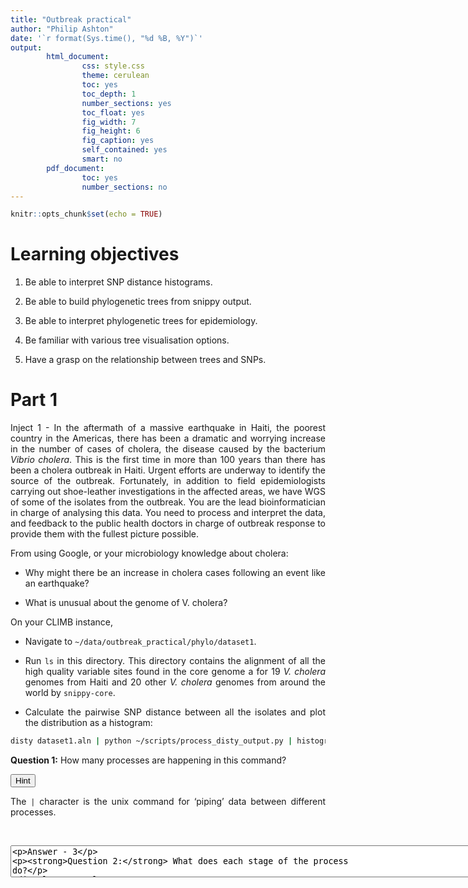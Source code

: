 ```yaml
---
title: "Outbreak practical"
author: "Philip Ashton"
date: '`r format(Sys.time(), "%d %B, %Y")`'
output:
        html_document:
                css: style.css
                theme: cerulean
                toc: yes
                toc_depth: 1
                number_sections: yes
                toc_float: yes
                fig_width: 7
                fig_height: 6
                fig_caption: yes
                self_contained: yes
                smart: no
        pdf_document:
                toc: yes
                number_sections: no
---
```

<style>
body {
text-align: justify}
</style>

```r
knitr::opts_chunk$set(echo = TRUE)
```

# Learning objectives {-}

1. Be able to interpret SNP distance histograms.

2. Be able to build phylogenetic trees from snippy output.

3. Be able to interpret phylogenetic trees for epidemiology.

4. Be familiar with various tree visualisation options.

5. Have a grasp on the relationship between trees and SNPs.

# Part 1 {-}

Inject 1 - In the aftermath of a massive earthquake in Haiti, the poorest country in the Americas, there has been a dramatic and worrying increase in the number of cases of cholera, the disease caused by the bacterium *Vibrio cholera*. This is the first time in more than 100 years than there has been a cholera outbreak in Haiti. Urgent efforts are underway to identify the source of the outbreak. Fortunately, in addition to field epidemiologists carrying out shoe-leather investigations in the affected areas, we have WGS of some of the isolates from the outbreak. You are the lead bioinformatician in charge of analysing this data. You need to process and interpret the data, and feedback to the public health doctors in charge of outbreak response to provide them with the fullest picture possible.

From using Google, or your microbiology knowledge about cholera:

* Why might there be an increase in cholera cases following an event like an earthquake?

* What is unusual about the genome of V. cholera?

On your CLIMB instance,

* Navigate to `~/data/outbreak_practical/phylo/dataset1`. 

* Run `ls` in this directory. This directory contains the alignment of all the high quality variable sites found in the core genome a for 19 *V. cholera* genomes from Haiti and 20 other *V. cholera* genomes from around the world by `snippy-core`.

* Calculate the pairwise SNP distance between all the isolates and plot the distribution as a histogram: 

```bash
disty dataset1.aln | python ~/scripts/process_disty_output.py | histogram.py -b 30 --percentage
```

**Question 1:** How many processes are happening in this command? 

<div class="toggle"><button>Hint</button>
The `|` character is the unix command for ‘piping’ data between different processes.
</div><br>

<textarea id="name" name="name" cols="100" rows="3" placeholder="You can input your answer here..."/>

Answer - 3

**Question 2:** What does each stage of the process do? 

<div class="toggle"><button>Hint</button>
Run the different processes of the command, building up to the full command.
</div><br>

<textarea id="name" name="name" cols="100" rows="3" placeholder="You can input your answer here..."/>

Answer - 
Information on `disty` is here and histogram.py is here. `process_disty_output.py` is a script I wrote for data format conversion.

**Bonus question:** If you know any python, can you figure out what each line of `process_disty_output.py` is doing?


**Question 3:** What is the median pairwise SNP distance? How well do you think this describes the dataset?

<textarea id="name" name="name" cols="100" rows="3" placeholder="You can input your answer here..."/>

Answer - Median pairwise SNP distance is 61 SNPs. It doesn’t desribe the distribution well because there are three peaks in the distribution.

**Question 4: ** What does the histogram tell you about the relatedness of the samples in your dataset?

<textarea id="name" name="name" cols="100" rows="3" placeholder="You can input your answer here..."/>

Answer - there are three peaks in the distribution, one at low SNP distance (0-10), one at intermediate (50-60) and one at high(ish) (140-151). The low SNP distance pairs represent very closely related isolates, like we might see in an outbreak, the medium and high pairs represent the distance between different clades in the tree, and the population structure within the tree. See picture in outbreak practical directory.

**Question 5:**  Why are there 780 ‘samples’ in the output?

<textarea id="name" name="name" cols="100" rows="3" placeholder="You can input your answer here..."/>

Answer - there are 40 samples in the comparison. In the upper-triangular  pairwise distance matrix, not including self-self comparisons there are `N * (N - 1) / 2` comparisons; For `N = 40` this is `40 * 39 / 2 = 780.`

* Run IQ-TREE to generate a Maximum Likelihood tree. When IQ-TREE is run like this, it will also test a wide range of nucleotide substitution models to see which best fits the data. For larger alignments this can be a very time consuming step, so if speed is important, it might make sense to omit this step and use a general model (e.g. GTR).
`iqtree -s dataset1.aln -nt AUTO`

**Question 6:** Read the IQTREE output, which model was selected as the best? What is the full name of the model? I.e. what do the initials stand for?

<textarea id="name" name="name" cols="100" rows="3" placeholder="You can input your answer here..."/>

Answer -  “K3P+ASC chosen according to BIC” Kimura 3 Parameter
** Question 7:** How many threads were selected as best? Why might the maximum number of threads not be selected?

<textarea id="name" name="name" cols="100" rows="3" placeholder="You can input your answer here..."/>

Answer - 1 (on my computer anyway). Because I/O takes time, so not always quickest to divide tasks between different processors.

* Download the tree (the file you want is the one which ends in `.treefile`) to your local computer, you can either do this with filezilla or by using `cat` to print the contents of the file to screen and then copy and pasting it into a new file on your local computer. **Change the file extension of the tree file to `.nwk`.**

* Navigate to https://microreact.org/upload and upload the `dataset1.aln.nwk` file and the `geog_loc_microreact.csv` file. The microreact interface is hopefully quite intuitive, spend a few minutes becoming familiar with the various options and buttons. 

**Question/task 8:** Identify the Haiti outbreak genomes in the tree. 

<div class="toggle"><button>Hint</button>
They are **most** of the non-black tips.
</div><br>

<textarea id="name" name="name" cols="100" rows="3" placeholder="You can input your answer here..."/>

Answer - example tree is here
Question - Experiment with the different tree visualisation setting, which do you prefer? The different tree settings look like this:

**Question 9:** Are the isolates from Haiti monophyletic?

<textarea id="name" name="name" cols="100" rows="3" placeholder="You can input your answer here..."/>

Answer - yes.
Microreact is an ideal way to investigate relationships between phylogeny and geography (aka phylogeographical relationships). 

** Question 10:** Is there phylogeographical signal in the Cholera genomes from Haiti? You will have to zoom in on Haiti to see this. 

<div class="toggle"><button>Hint</button>
* Haiti is in the Caribbean.
* Or you can think of this another way, looking at the data, if you were given another isolate with no geographical information, how confident would you be in your prediction of it’s geographic origin?
</div><br>

<textarea id="name" name="name" cols="100" rows="3" placeholder="You can input your answer here..."/>

Answer - not very strong. There is not very much diversity within the outbreak, which will always make it difficult for there to be geographical signal. There is a sub-clade of the outbreak separated by 1 SNP from the others, most of the isolates from northern Haiti are in here, but there are also some isolates from southern Haiti.

**Question 11:** Where is the closest neighbour of the Haiti genomes from?

<textarea id="name" name="name" cols="100" rows="3" placeholder="You can input your answer here..."/>

Answer - Nepal

**Question 12:** Write a short paragraph, summarising your results for the public health officials.

<textarea id="name" name="name" cols="100" rows="3" placeholder="You can input your answer here..."/>

# Part 2 {-}

Inject 2 - Using the feedback we gave them on the likely origin of the cholera, public health officials have traced the likely source of the cholera outbreak to the UN Stabilisation Mission in Haiti Camp. A contingent of Nepalese soldiers had recently arrived in camp, and cholera is endemic in Nepal. Sewage from the camp is discharged into the Artibonite River, where many people draw their drinking water from. This is an incredibly sensitive subject because, while identifying the true source is very important, if the source is mis-identified, it could lead to a major diplomatic incident. Therefore, you have decided to search the public databases for all sequences from Nepal and Bangladesh and re-run the analysis, including these genomes. This will provide extra context for the Haitian outbreak and increase our certainty of what is happening.

On your CLIMB instance:
* Navigate to `~/data/outbreak_practical/phylo/dataset2`. 

* Run `ls` in this directory. This directory contains the alignment of all the high quality variable sites found in the core genome a for 19 *V. cholera* genomes from Haiti and 103 other *V. cholera* genomes from around the world by `snippy-core`. In terms of the inclusion from other countries, we have focussed on Isolates from the Indian sub-continent.

* Run IQ-TREE to generate a Maximum Likelihood tree
`iqtree -s dataset1.aln -nt AUTO -bb 100` 

<div class="alert alert-info">
* Note: It takes around 5 minutes. 
* Hint: be like a real bioinformatician, use this time to check twitter
</div>

**Question 1:** What is different between this command and the last time we ran `iqtree`? What does this option mean?

<textarea id="name" name="name" cols="100" rows="3" placeholder="You can input your answer here..."/>

Answer - `-bb 1000` ultrafast bootstrapping with 1000 re-samples, means each node in the tree 
* Then we need to run a couple of commands to convert the tree to a good format to visualise (we will midpoint root the tree and order the nodes to be descending). For this we will use a custom python script which uses the `ete3` library and the very useful Newick Utilities package.
```bash
cat all_vchol.aln.treefile | python ~/scripts/midpoint_root_tree.py | nw_order -c n - > all_vchol.aln.pretty.tree
```

* Then download the `all_vchol.aln.pretty.tree` onto your local computer and open it with `FigTree`. 

* `In FigTree`, go to `File -> Import annotations` in the menu bar, and navigate to the `outbreak_practical/phylo/dataset2/annotation_figtree.txt` file. Select this file and press open. Then in the main `FigTree` window, go to `Tip Lables`, and in the drop down `Display` menu, select ANNOT. You should now be able to see tip labels containing information about continent, country and year on the tree.

**Question 2:** SRR308716 was the most closely related non-Haitian genome to the Haiti outbreak strains in dataset 1. Is it still the most closely related genome?

<textarea id="name" name="name" cols="100" rows="3" placeholder="You can input your answer here..."/>

Answer - No, there are some very closely related genomes from Nepal e.g. SRR308715


**Question 4:** Do all the genomes from Nepal form a monophyletic group? What does this tell you about cholera in Nepal?

<textarea id="name" name="name" cols="100" rows="3" placeholder="You can input your answer here..."/>

Answer - No. Tells you that there are multiple circulating cholera clones/clades in Nepal.

**Question 5:** What does the root of the tree represent?

<textarea id="name" name="name" cols="100" rows="3" placeholder="You can input your answer here..."/>

Answer - the inferred ancestor of all the V. cholera in our tree (not the reference genome)


<div class="alert alert-info">
Add in question on assessing bootstrap support - TODO
</div>


**Question 6:**  What is the impact of this extra context on your report to the public health doctors? Write a short paragraph reporting your conclusions.

<textarea id="name" name="name" cols="100" rows="3" placeholder="You can input your answer here..."/>

Answer - We have confirmed that the Haitian outbreak strain shares a recent common ancestor with South Asian/Nepalese genomes. We are now confident that this geographical region is the likely origin of this outbreak.

**Extra task:**  Use the `phandango` tool to visualise the meta-data in a more interesting way. Navigate to here. And drag and drop your tree and the `annotation_phandango.csv` file onto the web page. Pressing `k` will bring up the key. Further instructions are here.

**Advanced question 1:** Using the phylogenetic tree, estimate the SNP distance between SRR308691 and  SRR308715. A piece of paper might help you estimate the distance between the two tips. Remember you have to go from one tip, down to the MRCA, back to the other tip. Only ‘horizontal’ distance (if you are viewing the tree in rectangular format) counts. The other information you need to calculate this is the tree length, which is 0.029 (from IQTREE log) and the alignment length, which is 987 bp (calculate dby `bioawk -c fastx '{ print $name, length($seq) }' < dataset2.aln`).

<div class="toggle"><button>Hint</button>
Comes from this formula: (`distance between nodes` / `total tree length`) * `alignment length`
</div><br>

<textarea id="name" name="name" cols="100" rows="3" placeholder="You can input your answer here..."/>

Answer - (0.0012 / 0.029)  * 987 = 41 SNPs

**Advanced question 2:** How does this compare with `disty`?

<div class="toggle"><button>Hint</button>
 `grep -A 1 SRR308691 dataset2.aln > tmp.fa; grep -A 1 SRR308715 dataset2.aln >> tmp.fa; disty tmp.fa`
</div><br>

<textarea id="name" name="name" cols="100" rows="3" placeholder="You can input your answer here..."/>

Answer - 34 SNPs. Why is it different? Evolutionary model, measurement error?

## Notes {-}
* Should mention about ‘what is a useful cluster’ being a subjective measure (though some clustering methods do exist)
https://docs.google.com/presentation/d/1QFpPlBkIRSd977WO1tNp0DQMwJJIKtga9cjhNRCIlL4/edit#slide=id.g22fa57d6c6_0_635
https://www.dropbox.com/s/6r3hv1yg277igz2/RSLee_Workshop_I_instructions_20180609_no_drop.pdf

* Data selection - random selected 46 non-{Nepal,Bangladesh,Haiti} from Donman et al.
https://mbio.asm.org/content/5/6/e01721-14

https://www.ncbi.nlm.nih.gov/pubmed/29123068

* Put in the talk about trees as mobiles, same tree as unsorted, ascending, descending, circle, rectangular, etc. 

* Put in about identifying ‘signal’ in phylogenies into talk, in the context of prediction (strong signal, easy to predict where metadata not known)

<script>
  $(".toggle").click(function() {
    $(this).toggleClass("open");
  });
</script>
